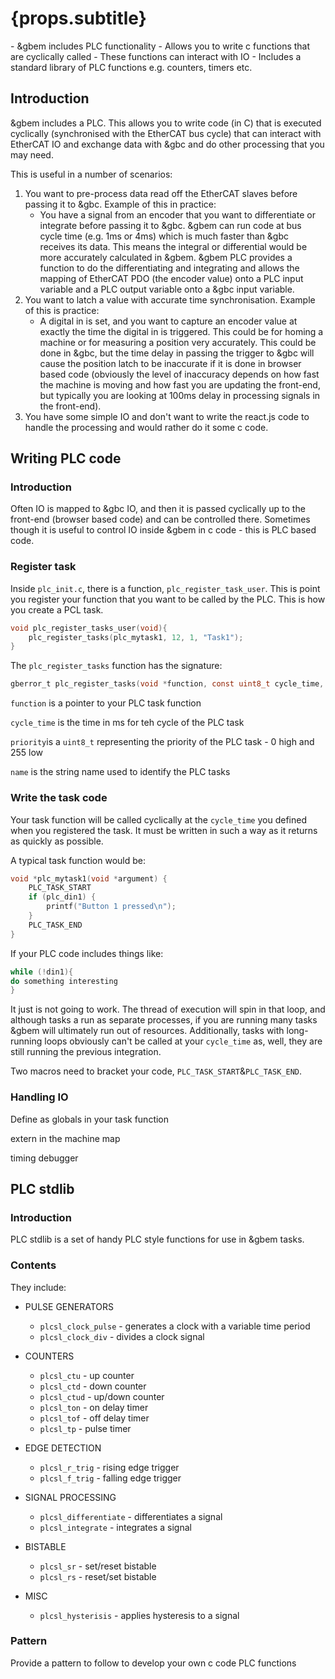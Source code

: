
# {props.subtitle}
<Tldr>
    - &gbem includes PLC functionality
    - Allows you to write c functions that are cyclically called
    - These functions can interact with IO
    - Includes a standard library of PLC functions e.g. counters, timers etc.
</Tldr>

## Introduction

&gbem includes a PLC. This allows you to write code (in C) that is executed cyclically (synchronised with the EtherCAT bus cycle) that can interact with EtherCAT IO and exchange data with &gbc and do other processing that you may need.

This is useful in a number of scenarios:

1. You want to pre-process data read off the EtherCAT slaves before passing it to &gbc. Example of this in practice:
   - You have a signal from an encoder that you want to differentiate or integrate before passing it to &gbc. &gbem can run code at bus cycle time (e.g. 1ms or 4ms) which is much faster than &gbc receives its data. This means the integral or differential would be more accurately calculated in &gbem. &gbem PLC provides a function to do the differentiating and integrating and allows the mapping of EtherCAT PDO (the encoder value) onto a PLC input variable and a PLC output variable onto a &gbc input variable.
2. You want to latch a value with accurate time synchronisation. Example of this is practice:
   - A digital in is set, and you want to capture an encoder value at exactly the time the digital in is triggered. This could be for homing a machine or for measuring a position very accurately. This could be done in &gbc, but the time delay in passing the trigger to &gbc will cause the position latch to be inaccurate if it is done in browser based code (obviously the level of inaccuracy depends on how fast the machine is moving and how fast you are updating the front-end, but typically you are looking at 100ms delay in processing signals in the front-end).
3. You have some simple IO and don't want to write the react.js code to handle the processing and would rather do it some c code.

## Writing PLC code

### Introduction

Often IO is mapped to &gbc IO, and then it is passed cyclically up to the front-end (browser based code) and can be controlled there. Sometimes though it is useful to control IO inside &gbem in c code - this is PLC based code.

### Register task

Inside `plc_init.c`, there is a function, `plc_register_task_user`. This is point you register your function that you want to be called by the PLC. This is how you create a PCL task.

````c
void plc_register_tasks_user(void){
    plc_register_tasks(plc_mytask1, 12, 1, "Task1");
}
````

The `plc_register_tasks` function has the signature:

````c
gberror_t plc_register_tasks(void *function, const uint8_t cycle_time, const uint8_t priority, const char *name)
````

`function` is a pointer to your PLC task function

`cycle_time` is the time in ms for teh cycle of the PLC task

`priority`is a `uint8_t` representing the priority of the PLC task - 0 high and 255 low

`name` is the string name used to identify the PLC tasks

### Write the task code

Your task function will be called cyclically at the `cycle_time` you defined when you registered the task. It must be written in such a way as it returns as quickly as possible.

A typical task function would be:

````c
void *plc_mytask1(void *argument) {
    PLC_TASK_START
    if (plc_din1) {
    	printf("Button 1 pressed\n");
	}
    PLC_TASK_END
}
````

If your PLC code includes things like:

```c
while (!din1){
do something interesting
}
```

It just is not going to work. The thread of execution will spin in that loop, and although tasks a run as separate processes, if you are running many tasks &gbem will ultimately run out of resources. Additionally, tasks with long-running loops obviously can't be called at your `cycle_time` as, well, they are still running the previous integration.

Two macros need to bracket your code, `PLC_TASK_START`&`PLC_TASK_END`.

### Handling IO

Define as globals in your task function

extern in the machine map







timing debugger

## PLC stdlib

### Introduction

PLC stdlib is a set of handy PLC style functions for use in &gbem tasks.

### Contents

They include:

* PULSE GENERATORS
  * `plcsl_clock_pulse` - generates a clock with a variable time period
  * `plcsl_clock_div` - divides a clock signal
* COUNTERS
  * `plcsl_ctu` - up counter
  * `plcsl_ctd` - down counter
  * `plcsl_ctud` - up/down counter
  * `plcsl_ton` - on delay timer
  * `plcsl_tof` - off delay timer
  * `plcsl_tp` - pulse timer
* EDGE DETECTION
  * `plcsl_r_trig` - rising edge trigger
  * `plcsl_f_trig` - falling edge trigger
* SIGNAL PROCESSING
  * `plcsl_differentiate` - differentiates a signal
  * `plcsl_integrate` - integrates a signal
* BISTABLE
  * `plcsl_sr` - set/reset bistable
  * `plcsl_rs` - reset/set bistable

* MISC
  * `plcsl_hysterisis` - applies hysteresis to a signal

### Pattern

Provide a pattern to follow to develop your own c code PLC functions

